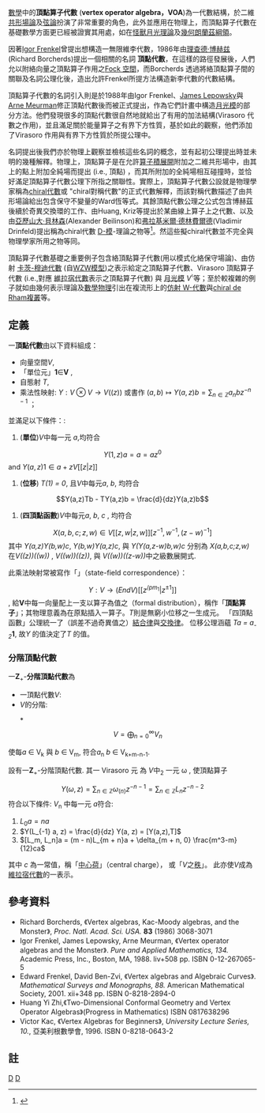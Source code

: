 [[數學|數學]]中的'''頂點算子代數''' ('''vertex operator algebra，VOA''')為一代數結構，於二維[[共形場論|共形場論]]及[[弦論|弦論]]扮演了非常重要的角色，此外並應用在物理上，而頂點算子代數在基礎數學方面更已經被證實其用處，如在[[怪獸月光理論|怪獸月光理論]]及[[幾何朗蘭茲綱領|幾何朗蘭茲綱領]]。

因著[[Igor_Frenkel|Igor Frenkel]]曾提出想構造一無限維李代數，1986年由[[理查德·博赫兹|理查德·博赫兹]](Richard Borcherds)提出一個相關的名詞 '''頂點代數'''，在這樣的路徑發展後，人們允以附絡向量之頂點算子作用之[[Fock_空間|Fock 空間]]，而Borcherds 透過將絡頂點算子間的關聯及名詞公理化後，造出允許Frenkel所提方法構造新李代數的代數結構。

頂點算子代數的名詞引入則是於1988年由Igor Frenkel、[[James_Lepowsky|James Lepowsky]]與 [[Arne_Meurman|Arne Meurman]]修正頂點代數後而被正式提出，作為它們計畫中構造[[月光模|月光模]]的部分方法。他們發現很多的頂點代數很自然地就給出了有用的加法結構(Virasoro 代數之作用)，並且滿足關於能量算子之有界下方性質，基於如此的觀察，他們添加了Virasoro 作用與有界下方性質於所提公理中。

名詞提出後我們亦於物理上觀察並檢核這些名詞的概念，並有起初公理提出時並未明的幾種解釋。物理上，頂點算子是在允許[[算子積展開|算子積展開]]附加之二維共形場中，由其上的點上附加全純場而提出 (i.e., 頂點) ，而其所附加的全純場相互碰撞時，並恰好滿足頂點算子代數公理下所指之關聯性。實際上，頂點算子代數公設就是物理學家稱為[[chiral代數|chiral代數]]或 "chiral對稱代數"的正式代數解釋，而該對稱代數描述了由共形場論給出包含保守不變量的Ward恆等式。其餘頂點代數公理之公式包含博赫茲後續於奇異交換環的工作、由Huang, Kriz等提出於某曲線上算子上之代數、以及由[[亞歷山大·貝林森|亞歷山大·貝林森]](Alexander Beilinson)和[[弗拉基米爾·德林費爾德|弗拉基米爾·德林費爾德]](Vladimir Drinfeld)提出稱為chiral代數 [[D-模|D-模]]-理論之物等<ref>{{cite web |url=http://www.math.uchicago.edu/~arinkin/langlands/chiral |title=存档副本 |accessdate=2006-12-09 |deadurl=yes |archiveurl=https://web.archive.org/web/20080830023910/http://www.math.uchicago.edu/~arinkin/langlands/chiral/ |archivedate=2008-08-30 }}</ref>。然這些擬chiral代數並不完全與物理學家所用之物等同。

頂點算子代數基礎之重要例子包含絡頂點算子代數(用以模式化絡保守場論)、由仿射 [[卡茨-穆迪代數|卡茨-穆迪代數]] (自[[Wess-Zumino-Witten模型|WZW模型]])之表示給定之頂點算子代數、Virasoro 頂點算子代數 (i.e.,對應 [[維拉宿代數|維拉宿代數]]表示之頂點算子代數) 與 [[月光模|月光模]] ''V''<sup>♮</sup>等；至於較複雜的例子就如由幾何表示理論及[[數學物理|數學物理]]引出在複流形上的[[仿射_W-代數|仿射 W-代數]]與[[chiral_de_Rham複叢|chiral de Rham複叢]]等。

== 定義 ==

一'''頂點代數'''由以下資料組成： 
*向量空間''V'', 
*「單位元」'''1'''<math>\in</math>'''V''' ,
*自態射 ''T'', 
*乘法性映射: <math>Y:V\otimes V\to V((z))</math> 或書作 <math>(a,b)\mapsto Y(a,z)b = \sum_{n\in\mathbb{Z}} a_n b z^{-n-1}</math> ；

並滿足以下條件：:
#('''單位''')''V''中每一元 ''a'',均符合
:<math>Y(1,z)a = a = az^0</math> and <math>Y(a,z)1 \in a + zV[[z|z]]</math>

#('''位移''') ''T(1) = 0'', 且''V''中每元''a'', ''b'', 均符合
:<math>Y(a,z)Tb - TY(a,z)b = \frac{d}{dz}Y(a,z)b</math>

#('''四頂點函數''')''V''中每元''a'', ''b'', ''c'' , 均符合 
:<math>X(a,b,c;z,w) \in V[[z,w|z,w]][z^{-1}, w^{-1}, (z-w)^{-1}]</math>
其中 ''Y(a,z)Y(b,w)c'', ''Y(b,w)Y(a,z)c'', 與 ''Y(Y(a,z-w)b,w)c'' 分别為  ''X(a,b,c;z,w)''  在''V((z))((w))'' , ''V((w))((z))'', 與 ''V((w))((z-w))''中之級數展開式.

此乘法映射常被寫作「{{le|狀態—場 對應|state-field correspondence}}」（state-field correspondence）：
:<math>Y: V \to (End V)[[z^{/pm_1}|z^{\pm 1}]]</math>,
給'''V'''中每一向量配上一支以算子為值之{{le|形式分佈|formal distribution}}（formal distribution），稱作「'''頂點算子'''」；其物理意義為在原點插入一算子。''T''則是無窮小位移之一生成元。 「四頂點函數」公理統一了（誤差不過奇異值之）[[結合律|結合律]]與[[交換律|交換律]]。 位移公理涵蘊
''Ta = a<sub>-2</sub>'''''1''', 故''Y'' 的值決定了''T'' 的值。

===分階頂點代數===
一'''Z'''<sub>+</sub>-'''分階頂點代數'''為
*一頂點代數''V'':
*''V''的分階:
**:<math>V = \bigoplus_{n=0}^\infty V_n\,</math>
使每''a'' ∈ V<sub>k</sub> 與 ''b'' ∈ V<sub>m</sub>, 符合''a''<sub>n</sub> ''b'' ∈ V<sub>k+m-n-1</sub>.

設有一'''Z'''<sub>+</sub>-分階頂點代數. 其一 Virasoro 元 為 ''V''中<sub>2</sub> 一元 ω , 使頂點算子
:<math>Y(\omega, z) = \sum_{n\in\mathbb{Z}} \omega_{(n)} {z^{-n-1}} = \sum_{n\in\mathbb{Z}} L_n z^{-n-2}</math>
符合以下條件: ''V''<sub>n</sub> 中每一元 ''a''符合: 
#<math>L_0 a = na</math>
#<math>Y(L_{-1} a, z) = \frac{d}{dz} Y(a, z) = [Y(a,z),T]</math>
#<math>[L_m, L_n]a = (m - n)L_{m + n}a + \delta_{m + n, 0} \frac{m^3-m}{12}ca</math>
</ul>
其中 ''c'' 為一常值，稱「[[中心荷|中心荷]]」（central charge）， 或「''V''之[[秩|秩]]」。 此亦使''V''成為 [[維拉宿代數|維拉宿代數]]的一表示。

== 參考資料 ==

* Richard Borcherds, 《Vertex algebras, Kac-Moody algebras, and the Monster》, ''Proc. Natl. Acad. Sci. USA.'' '''83''' (1986) 3068-3071
* Igor Frenkel, James Lepowsky, Arne Meurman, 《Vertex operator algebras and the Monster》. ''Pure and Applied Mathematics, 134.''  Academic Press, Inc., Boston, MA, 1988. liv+508 pp. ISBN 0-12-267065-5 
* Edward Frenkel, David Ben-Zvi, 《Vertex algebras and Algebraic Curves》. ''Mathematical Surveys and Monographs, 88.''  American Mathematical Society, 2001.  xii+348 pp. ISBN 0-8218-2894-0
* Huang Yi Zhi,《Two-Dimensional Conformal Geometry and Vertex Operator Algebras》(Progress in Mathematics) ISBN 0817638296
* Victor Kac, 《Vertex Algebras for Beginners》, ''University Lecture Series, 10.'', 亞美利根數學會, 1996. ISBN 0-8218-0643-2

==註 ==
<references/>

[[Category:李代數|D]]
[[Category:共形場論|D]]